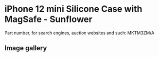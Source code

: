 
# iPhone 12 mini Silicone Case with MagSafe - Sunflower

Part number, for search engines, auction websites and such: MKTM3ZM/A

## Image gallery

<div style={{ width: '100%', maxWidth: '768px' }}>
<GalleryComponent
    images={[
      {
        original: "/everysource/MKTM3.webp",
        thumbnail: "/everypreview/MKTM3.webp",
      },
      {
        original: "/everysource/MKTM3_AV01.webp",
        thumbnail: "/everypreview/MKTM3_AV01.webp",
      },
      {
        original: "/everysource/MKTM3_AV02.webp",
        thumbnail: "/everypreview/MKTM3_AV02.webp",
      },
      {
        original: "/everysource/MKTM3_AV03.webp",
        thumbnail: "/everypreview/MKTM3_AV03.webp",
      },
      {
        original: "/everysource/MKTM3_AV04.webp",
        thumbnail: "/everypreview/MKTM3_AV04.webp",
      },
      {
        original: "/everysource/MKTM3_AV05.webp",
        thumbnail: "/everypreview/MKTM3_AV05.webp",
      }
    ]}
  />
</div>